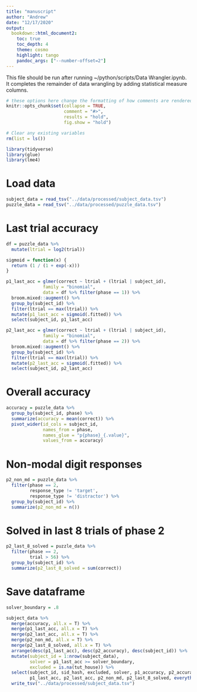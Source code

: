 ```yaml
---
title: "manuscript"
author: "Andrew"
date: "12/17/2020"
output:
  bookdown::html_document2:
    toc: true
    toc_depth: 4
    theme: cosmo
    highlight: tango
    pandoc_args: ["--number-offset=2"]
---
```


This file should be run after running ~/python/scripts/Data Wrangler.ipynb.
It completes the remainder of data wrangling by adding statistical measure columns.

```r
# these options here change the formatting of how comments are rendered
knitr::opts_chunk$set(collapse = TRUE,
                      comment = "#>",
                      results = "hold",
                      fig.show = "hold")

# Clear any existing variables
rm(list = ls())
```

```r
library(tidyverse)
library(glue)
library(lme4)
```


# Load data

```r
subject_data = read_tsv("../data/processed/subject_data.tsv")
puzzle_data = read_tsv("../data/processed/puzzle_data.tsv")
```

# Last trial accuracy

```r
df = puzzle_data %>% 
  mutate(ltrial = log2(trial))

sigmoid = function(x) {
  return (1 / (1 + exp(-x)))
}

p1_last_acc = glmer(correct ~ ltrial + (ltrial | subject_id),
              family = "binomial",
              data = df %>% filter(phase == 1)) %>%
  broom.mixed::augment() %>% 
  group_by(subject_id) %>% 
  filter(ltrial == max(ltrial)) %>%
  mutate(p1_last_acc = sigmoid(.fitted)) %>% 
  select(subject_id, p1_last_acc)

p2_last_acc = glmer(correct ~ ltrial + (ltrial | subject_id),
              family = "binomial",
              data = df %>% filter(phase == 2)) %>%
  broom.mixed::augment() %>% 
  group_by(subject_id) %>% 
  filter(ltrial == max(ltrial)) %>%
  mutate(p2_last_acc = sigmoid(.fitted)) %>% 
  select(subject_id, p2_last_acc)
```

# Overall accuracy
```r
accuracy = puzzle_data %>% 
  group_by(subject_id, phase) %>% 
  summarize(accuracy = mean(correct)) %>% 
  pivot_wider(id_cols = subject_id,
              names_from = phase,
              names_glue = "p{phase}_{.value}",
              values_from = accuracy)
```

# Non-modal digit responses
```r
p2_non_md = puzzle_data %>% 
  filter(phase == 2,
         response_type != 'target',
         response_type != 'distractor') %>% 
  group_by(subject_id) %>% 
  summarize(p2_non_md = n())
```

# Solved in last 8 trials of phase 2
```r
p2_last_8_solved = puzzle_data %>% 
  filter(phase == 2,
         trial > 56) %>% 
  group_by(subject_id) %>% 
  summarize(p2_last_8_solved = sum(correct))
```

# Save dataframe
```r
solver_boundary = .8 

subject_data %>% 
  merge(accuracy, all.x = T) %>% 
  merge(p1_last_acc, all.x = T) %>% 
  merge(p2_last_acc, all.x = T) %>% 
  merge(p2_non_md, all.x = T) %>% 
  merge(p2_last_8_solved, all.x = T) %>% 
  arrange(desc(p1_last_acc), desc(p2_accuracy), desc(subject_id)) %>% 
  mutate(subject_id = 1:nrow(subject_data),
         solver = p1_last_acc >= solver_boundary,
         excluded = is.na(tut_house)) %>% 
  select(subject_id, sid_hash, excluded, solver, p1_accuracy, p2_accuracy,
         p1_last_acc, p2_last_acc, p2_non_md, p2_last_8_solved, everything()) %>% 
  write_tsv("../data/processed/subject_data.tsv")
```